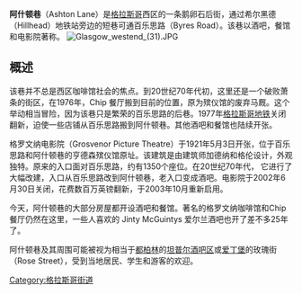 '''阿什顿巷'''（Ashton Lane）是[[格拉斯哥|格拉斯哥]]西区的一条鹅卵石后街，通过希尔黑德（Hillhead）地铁站旁边的短巷可通百乐思路（Byres Road）。该巷以酒吧，餐馆和电影院著称。
[[Image:Glasgow_westend_(31).JPG|thumb]]

==概述==
该巷并不总是西区咖啡馆社会的焦点。到20世纪70年代初，这里还是一个破败萧条的街区，在1976年，Chip 餐厅搬到目前的位置，原为殡仪馆的废弃马厩。这个举动相当冒险，因为该巷只是繁荣的百乐思路的后巷。1977年[[格拉斯哥地铁|格拉斯哥地铁]]关闭翻新，迫使一些店铺从百乐思路搬到阿什顿巷。其他酒吧和餐馆也陆续开张。

格罗文纳电影院（Grosvenor Picture Theatre）于1921年5月3日开张，位于百乐思路和阿什顿巷的亨德森殡仪馆原址。该建筑是由建筑师加德纳和格伦设计，外观独特。原来的入口面对百乐思路，约有1350个座位。在20世纪70年代， 它进行了大幅改建，入口从百乐思路改到阿什顿巷，老入口变成酒吧。电影院于2002年6月30日关闭，花费数百万英镑翻新，于2003年10月重新启用。

今天，阿什顿巷的大部分房屋都开设酒吧和餐馆。著名的格罗文纳咖啡馆和Chip 餐厅仍然在这里，一些人喜欢的 Jinty McGuintys 爱尔兰酒吧也开了差不多25年了。

阿什顿巷及其周围可能被视为相当于[[都柏林|都柏林]]的[[坦普尔酒吧区|坦普尔酒吧区]]或[[爱丁堡|爱丁堡]]的玫瑰街（Rose Street），受到当地居民、学生和游客的欢迎。
{{coord|55.874757|-4.292865|region:GB_type:landmark_scale:2000_source:wikimapia|display=title}}
[[Category:格拉斯哥街道|Category:格拉斯哥街道]]